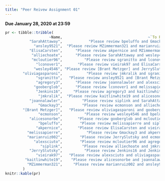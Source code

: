 ```yaml
---
title: "Peer Reivew Assignment 01"
---
```


__Due January 28, 2020 at 23:59__


```r
pr <- tibble::tribble(
                    ~Name,                                       ~`To Review`,                                               ~`Will Review`,
           "SarahAttaway",            "Please review bpeluffo and Gmackay3",     "You will be reviewed by alliechoate and joannalawler",
             "ansley9521",  "Please review MZimmerman321 and marianruiz002",      "You will be reviewed by sgranitto and MZimmerman321",
           "ElisaCarsten",      "Please review akpernice and MZimmerman321",          "You will be reviewed by akpernice and lconover1",
            "alliechoate",      "Please review SarahAttaway and wesley4546",             "You will be reviewed by siplink and Gmackay3",
            "mcloutier96",          "Please review sgranitto and lconover1",      "You will be reviewed by alexsciuto and alicesonorbe",
              "lconover1",       "Please review vieirak97 and ElisaCarsten",       "You will be reviewed by gooberglob and mcloutier96",
             "wesley4546", "Please review [Brant Metzger] and JerrySlutsky",         "You will be reviewed by ecmonson and alliechoate",
        "oliviagasparoni",           "Please review jmkralik and sgranitto",    "You will be reviewed by [Brant Metzger] and vieirak97",
              "sgranitto",   "Please review ansley9521 and [Brant Metzger]",  "You will be reviewed by mcloutier96 and oliviagasparoni",
              "agregory3",      "Please review joannalawler and alexsciuto",         "You will be reviewed by Jenkins16 and alexsciuto",
             "gooberglob",      "Please review lconover1 and melissapierre", "You will be reviewed by alicesonorbe and [Brant Metzger]",
              "Jenkins16",     "Please review agregory3 and kaitlinwhite19",         "You will be reviewed by JerrySlutsky and siplink",
               "jmkralik",  "Please review kaitlinwhite19 and alicesonorbe", "You will be reviewed by oliviagasparoni and JerrySlutsky",
           "joannalawler",         "Please review siplink and SarahAttaway",     "You will be reviewed by agregory3 and kaitlinwhite19",
               "Gmackay3",         "Please review ecmonson and alliechoate",   "You will be reviewed by melissapierre and SarahAttaway",
        "[Brant Metzger]",   "Please review oliviagasparoni and gooberglob",         "You will be reviewed by wesley4546 and sgranitto",
               "ecmonson",          "Please review wesley4546 and bpeluffo",       "You will be reviewed by Gmackay3 and marianruiz002",
           "alicesonorbe",       "Please review gooberglob and mcloutier96",      "You will be reviewed by kaitlinwhite19 and jmkralik",
               "bpeluffo",        "Please review melissapierre and siplink",        "You will be reviewed by SarahAttaway and ecmonson",
              "akpernice",       "Please review ElisaCarsten and vieirak97",   "You will be reviewed by ElisaCarsten and melissapierre",
          "melissapierre",           "Please review Gmackay3 and akpernice",          "You will be reviewed by bpeluffo and gooberglob",
          "marianruiz002",        "Please review JerrySlutsky and ecmonson",     "You will be reviewed by MZimmerman321 and ansley9521",
             "alexsciuto",        "Please review mcloutier96 and agregory3",          "You will be reviewed by vieirak97 and agregory3",
                "siplink",         "Please review alliechoate and jmkralik",        "You will be reviewed by joannalawler and bpeluffo",
           "JerrySlutsky",          "Please review Jenkins16 and Jenkins16",     "You will be reviewed by marianruiz002 and wesley4546",
              "vieirak97",   "Please review alexsciuto and oliviagasparoni",          "You will be reviewed by lconover1 and akpernice",
         "kaitlinwhite19",    "Please review alicesonorbe and joannalawler",           "You will be reviewed by jmkralik and Jenkins16",
          "MZimmerman321",     "Please review marianruiz002 and ansley9521",      "You will be reviewed by ansley9521 and ElisaCarsten"
        )
knitr::kable(pr)
```




